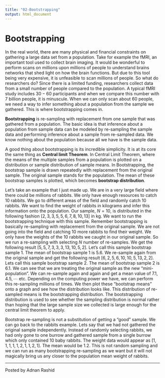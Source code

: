 ```yaml
---
title: "02-Bootstrapping"
output: html_document
---
```


# Bootstrapping

In the real world, there are many physical and financial constraints on gathering a large data set from a population. Take for example the fMRI, an important tool used to collect brain imaging. It would be wonderful to perform scans on millions upon millions of people to understand brains networks that shed light on how the brain functions. But due to this tool being very expensive, it is unfeasible to scan millions of people. So what do researchers do? Since there is a limited funding, researchers collect data from a small number of people compared to the population. A typical fMRI study includes $30-60$ participants and when we compare this number with $7$ billion people, it is minuscule. When we can only scan about $60$ people, we need a way to infer something about a population from the sample we gathered. This is where bootstrapping comes in.

**Bootstrapping** is re-sampling with replacement from one sample that was gathered from a population. The basic idea is that inference about a population from sample data can be modeled by re-sampling the sample data and performing inference about a sample from re-sampled data. We know nothing about the population because all we have is the sample data.

A good thing about bootstrapping is its incredible simplicity. It is at its core the same thing as **Central limit Theorem**. In Central Limit Theorem, where the means of the multiple samples from a population is plotted on a distribution or sample distribution of sample means. In Bootstrapping, the bootstrap sample is drawn repeatedly with replacement from the original sample. The original sample stands for the population. The mean of these bootstrap samples is plotted, which becomes **bootstrap distribution**.

Let’s take an example that I just made up. We are in a very large field where there could be millions of rabbits. We only have enough resources to catch $10$ rabbits. We go to different areas of the field and randomly catch $10$ rabbits. We want to find the weight of rabbits in kilograms and infer this information onto the population. Our sample, $N = 10$, is distributed in the following fashion $[2, 3, 3, 5, 5, 6, 7, 8, 10, 13]$ in kg. We want to run the bootstrapping technique with this sample. Remember bootstrapping is basically re-sampling with replacement from the original sample. We are not going into the field and catching $10$ more rabbits to find their weight. We only have the weights of the $10$ rabbits we caught in our original sample. So we run a re-sampling with selecting $N$ number of re-samples. We get the following result $[5, 5, 7, 3, 3, 3, 13, 10, 5, 2]$. Let’s call this sample bootstrap sample $1$. The mean of bootstrap sample $1$ is $5.6$. We re-sample again from the original sample and get the following result $[6, 2, 5, 6, 10, 10 ,5, 13, 2, 2]$. Lets call this sample bootstrap sample $2$. The mean of bootstrap sample $2$ is $6.1$. We can see that we are treating the original sample as the new “mini-population”. We can re-sample again and again and get a mean value of $7.1, 4.5, \cdots$ etc. Depending on the computing power we have, we can perform this re-sampling millions of times. We then plot these “bootstrap means” onto a graph and see how the distribution looks like. This distribution of re-sampled means is the bootstrapping distribution. The bootstrapping distribution is used to see whether the sampling distribution is normal rather than hoping that the large sample size we collected is large enough for the central limit theorem to apply.

Bootstrap re-sampling is not a substitution of getting a “good” sample. We can go back to the rabbits example. Lets say that we had not gathered the original sample independently. Instead of randomly selecting rabbits, we had only gone to one burrow and gathered sample from a single burrow which only contained $10$ baby rabbits. The weight data would appear as $[1,1,1,1,1,2,1,1,2,1]$. The mean would be $1.2$. This is not random sampling and we can run as many bootstrapping re-sampling as we want but it will not magically bring us any closer to the population mean weight of rabbits.

***

Posted by Adnan Rashid